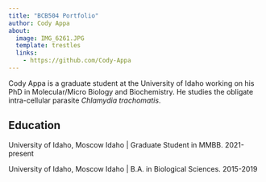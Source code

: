 ```yaml
---
title: "BCB504 Portfolio"
author: Cody Appa
about:
  image: IMG_6261.JPG
  template: trestles
  links: 
    - https://github.com/Cody-Appa
---
```


Cody Appa is a graduate student at the University of Idaho working on his PhD in Molecular/Micro Biology and Biochemistry. He studies the obligate intra-cellular parasite *Chlamydia trachomatis*.

## Education

University of Idaho, Moscow Idaho |
Graduate Student in MMBB. 2021-present

University of Idaho, Moscow Idaho |
B.A. in Biological Sciences. 2015-2019
